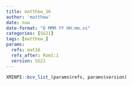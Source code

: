 ```yaml
---
title: matthew_16
author: 'matthew'
date: now
date-format: "D MMM YY HH:mm.ss"
categories: [SG21]
tags: [matthew_]
params:
  refs: mat16
  refs_after: Rom1:1
  version: SG21
---
```


```r
XMINPI::bcv_list_(params$refs, params$version)
```

